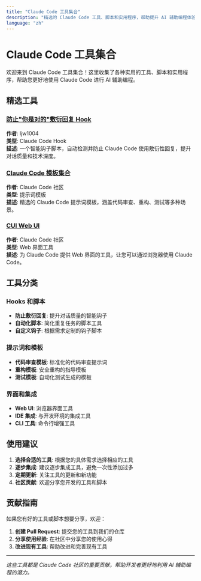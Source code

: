```yaml
---
title: "Claude Code 工具集合"
description: "精选的 Claude Code 工具、脚本和实用程序，帮助提升 AI 辅助编程体验"
language: "zh"
---
```


# Claude Code 工具集合

欢迎来到 Claude Code 工具集合！这里收集了各种实用的工具、脚本和实用程序，帮助您更好地使用 Claude Code 进行 AI 辅助编程。

## 精选工具

### [防止"你是对的"敷衍回复 Hook](/docs/zh/tools/you-are-not-right-hook)
**作者**: ljw1004  
**类型**: Claude Code Hook  
**描述**: 一个智能钩子脚本，自动检测并防止 Claude Code 使用敷衍性回复，提升对话质量和技术深度。

### [Claude Code 模板集合](/docs/zh/tools/claude-code-templates)
**作者**: Claude Code 社区  
**类型**: 提示词模板  
**描述**: 精选的 Claude Code 提示词模板，涵盖代码审查、重构、测试等多种场景。

### [CUI Web UI](/docs/zh/tools/cui-web-ui)
**作者**: Claude Code 社区  
**类型**: Web 界面工具  
**描述**: 为 Claude Code 提供 Web 界面的工具，让您可以通过浏览器使用 Claude Code。

## 工具分类

### Hooks 和脚本
- **防止敷衍回复**: 提升对话质量的智能钩子
- **自动化脚本**: 简化重复任务的脚本工具
- **自定义钩子**: 根据需求定制的钩子脚本

### 提示词和模板
- **代码审查模板**: 标准化的代码审查提示词
- **重构模板**: 安全重构的指导模板
- **测试模板**: 自动化测试生成的模板

### 界面和集成
- **Web UI**: 浏览器界面工具
- **IDE 集成**: 与开发环境的集成工具
- **CLI 工具**: 命令行增强工具

## 使用建议

1. **选择合适的工具**: 根据您的具体需求选择相应的工具
2. **逐步集成**: 建议逐步集成工具，避免一次性添加过多
3. **定期更新**: 关注工具的更新和新功能
4. **社区贡献**: 欢迎分享您开发的工具和脚本

## 贡献指南

如果您有好的工具或脚本想要分享，欢迎：

1. **创建 Pull Request**: 提交您的工具到我们的仓库
2. **分享使用经验**: 在社区中分享您的使用心得
3. **改进现有工具**: 帮助改进和完善现有工具

---

*这些工具都是 Claude Code 社区的重要贡献，帮助开发者更好地利用 AI 辅助编程的潜力。* 